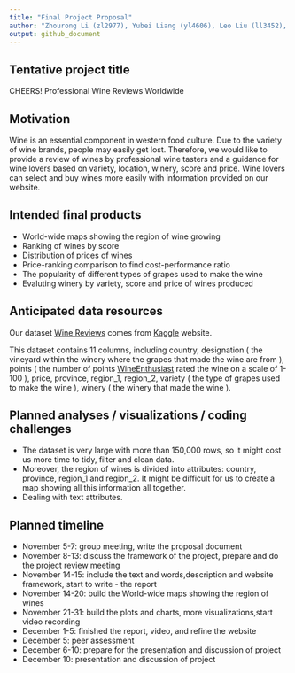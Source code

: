 ```yaml
---
title: "Final Project Proposal"
author: "Zhourong Li (zl2977), Yubei Liang (yl4606), Leo Liu (ll3452), Cong Zhang (cz2612), Ruwen Zhou (rz2530)"
output: github_document
---
```

## Tentative project title

CHEERS! Professional Wine Reviews Worldwide

## Motivation 

Wine is an essential component in western food culture. Due to the variety of wine brands, people may easily get lost. Therefore, we would like to provide a review of wines by professional wine tasters and a guidance for wine lovers based on variety, location, winery, score and price. Wine lovers can select and buy wines more easily with information provided on our website.

## Intended final products

- World-wide maps showing the region of wine growing 
-	Ranking of wines by score
-	Distribution of prices of wines
-	Price-ranking comparison to find cost-performance ratio
-	The popularity of different types of grapes used to make the wine
-	Evaluting winery by variety, score and price of wines produced

## Anticipated data resources

Our dataset [Wine Reviews](https://www.kaggle.com/zynicide/wine-reviews?select=winemag-data_first150k.csv) comes from [Kaggle](http://kaggle.com/) website.

This dataset contains 11 columns, including country, designation ( the vineyard within the winery where the grapes that made the wine are from ), points ( the number of points [WineEnthusiast](https://www.winemag.com/?s=&drink_type=wine) rated the wine on a scale of 1-100 ), price, province, region_1, region_2, variety ( the type of grapes used to make the wine ), winery ( the winery that made the wine ). 

## Planned analyses / visualizations / coding challenges

-	The dataset is very large with more than 150,000 rows, so it might cost us more time to tidy, filter and clean data. 
-	Moreover, the region of wines is divided into attributes: country, province, region_1 and region_2. It might be difficult for us to create a map showing all this information all together.
-	Dealing with text attributes.

## Planned timeline

- November 5-7: group meeting, write the proposal document
- November 8-13: discuss the framework of the project, prepare and do the project review meeting
- November 14-15: include the text and words,description and website framework, start to write - the report
- November 14-20: build the World-wide maps showing the region of wines
- November 21-31: build the plots and charts, more visualizations,start video recording
- December 1-5: finished the report, video, and refine the website
- December 5: peer assessment
- December 6-10: prepare for the presentation and discussion of project
- December 10: presentation and discussion of project
